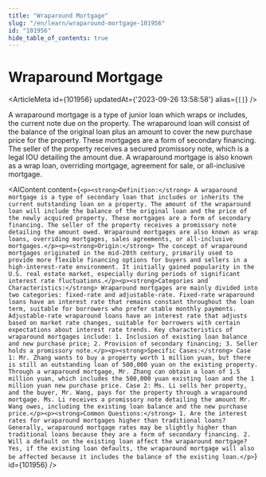 ```yaml
---
title: "Wraparound Mortgage"
slug: "/en/learn/wraparound-mortgage-101956"
id: "101956"
hide_table_of_contents: true
---
```



# Wraparound Mortgage

<ArticleMeta id={101956} updatedAt={'2023-09-26 13:58:58'} alias={`[]`} />
<div className='border-solid border-b border-t-0 my-4 border-[var(--ifm-color-gray-300)]' />

A wraparound mortgage is a type of junior loan which wraps or includes, the current note due on the property. The wraparound loan will consist of the balance of the original loan plus an amount to cover the new purchase price for the property. These mortgages are a form of secondary financing. The seller of the property receives a secured promissory note, which is a legal IOU detailing the amount due. A wraparound mortgage is also known as a wrap loan, overriding mortgage, agreement for sale, or all-inclusive mortgage.

<AIContent content={`<p><strong>Definition:</strong> A wraparound mortgage is a type of secondary loan that includes or inherits the current outstanding loan on a property. The amount of the wraparound loan will include the balance of the original loan and the price of the newly acquired property. These mortgages are a form of secondary financing. The seller of the property receives a promissory note detailing the amount owed. Wraparound mortgages are also known as wrap loans, overriding mortgages, sales agreements, or all-inclusive mortgages.</p><p><strong>Origin:</strong> The concept of wraparound mortgages originated in the mid-20th century, primarily used to provide more flexible financing options for buyers and sellers in a high-interest-rate environment. It initially gained popularity in the U.S. real estate market, especially during periods of significant interest rate fluctuations.</p><p><strong>Categories and Characteristics:</strong> Wraparound mortgages are mainly divided into two categories: fixed-rate and adjustable-rate. Fixed-rate wraparound loans have an interest rate that remains constant throughout the loan term, suitable for borrowers who prefer stable monthly payments. Adjustable-rate wraparound loans have an interest rate that adjusts based on market rate changes, suitable for borrowers with certain expectations about interest rate trends. Key characteristics of wraparound mortgages include: 1. Inclusion of existing loan balance and new purchase price; 2. Provision of secondary financing; 3. Seller holds a promissory note.</p><p><strong>Specific Cases:</strong> Case 1: Mr. Zhang wants to buy a property worth 1 million yuan, but there is still an outstanding loan of 500,000 yuan on the existing property. Through a wraparound mortgage, Mr. Zhang can obtain a loan of 1.5 million yuan, which includes the 500,000 yuan existing loan and the 1 million yuan new purchase price. Case 2: Ms. Li sells her property, and the buyer, Mr. Wang, pays for the property through a wraparound mortgage. Ms. Li receives a promissory note detailing the amount Mr. Wang owes, including the existing loan balance and the new purchase price.</p><p><strong>Common Questions:</strong> 1. Are the interest rates for wraparound mortgages higher than traditional loans? Generally, wraparound mortgage rates may be slightly higher than traditional loans because they are a form of secondary financing. 2. Will a default on the existing loan affect the wraparound mortgage? Yes, if the existing loan defaults, the wraparound mortgage will also be affected because it includes the balance of the existing loan.</p>`} id={101956} />
